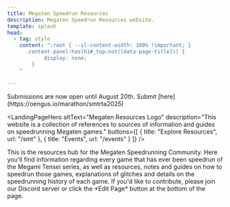 ```yaml
---
title: Megaten Speedrun Resources
description: Megaten Speedrun Resources website.
template: splash
head:
  - tag: style
    content: ":root { --sl-content-width: 100% !important; }
      .content-panel:has(h1#_top:not([data-page-title])) {
	        display: none;
        }
    "

---
```



<div class="not-content">
  <MarathonHero title="SMT/Persona RTA Marathon 2025" imagePath={marathon}>Submissions are now open until August 20th. Submit [here](https://oengus.io/marathon/smtrta2025)</MarathonHero>

  <LandingPageHero altText="Megaten Resources Logo" 
      description="This website is a collection of references to sources of information and guides on speedrunning Megaten games."
      buttons={[
        {
          title: "Explore Resources",
          url: "/smt"
        },
        {
          title: "Events",
          url: "/events"
        }
      ]}
      />
  <LandingPageGrid>
    <LinkCardWithBackground title="Shin Megami Tensei" href="/smt" imagePath={smtImage} alt="Click here for SMT Resources" />
    <LinkCardWithBackground title="Persona" href="/persona" imagePath={personaImage} alt="Click here for Persona Resources"/>
    <LinkCardWithBackground title="Devil Summoner" href="/dsum" imagePath={dsumImage} alt="Click here for Devil Summoner Resources"/>
    <LinkCardWithBackground title="Digital Devil Saga" href="/dds" imagePath={ddsImage} alt="Click here for DDS Resources"/>
    <LinkCardWithBackground title="Metaphor: ReFantazio" href="/metaphor/metaphor-re" imagePath={metaphorImage} alt="Click here for Metaphor Resources"/>
    <LinkCardWithBackground title="Devil Children" href="/dc" imagePath={devichilImage} alt="Click here for Devil Children Resources"/>
    <LinkCardWithBackground title="Last Bible" href="/lb" imagePath={lastbibleImage} alt="Click here for Last Bible Resources"/>
    <LinkCardWithBackground title="Devil Survivor" href="/ds" imagePath={survivorImage} alt="Click here for other Resources"/>
    <LinkCardWithBackground title="Majin Tensei" href="/majin" imagePath={majinImage} alt="Click here for other Majin Tensei"/>
    <LinkCardWithBackground title="Others" href="/others" imagePath={othersImage} alt="Click here for other Resources"/>
  </LandingPageGrid>
</div>

<Card title="About">
This is the resources hub for the Megaten Speedrunning Community. Here you'll find information regarding every game that has ever been speedrun of the Megami Tensei series, as well as resources, notes and guides on how to speedrun those games, explanations of glitches and details on the speedrunning history of each game.
</Card>

<Card title="Maintained by the Megaten Speedruns Community">
If you'd like to contribute, please join our Discord server or click the *Edit Page* button at the bottom of the page.
</Card>



